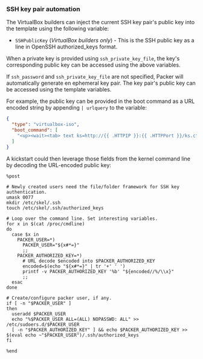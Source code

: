 ### SSH key pair automation

The VirtualBox builders can inject the current SSH key pair's public key into
the template using the following variable:

- `SSHPublicKey` (_VirtualBox builders only_) - This is the SSH public key
  as a line in OpenSSH authorized_keys format.

When a private key is provided using `ssh_private_key_file`, the key's
corresponding public key can be accessed using the above variables.

If `ssh_password` and `ssh_private_key_file` are not specified, Packer will
automatically generate en ephemeral key pair. The key pair's public key can
be accessed using the template variables.

For example, the public key can be provided in the boot command as a URL
encoded string by appending `| urlquery` to the variable:

```json
{
  "type": "virtualbox-iso",
  "boot_command": [
    "<up><wait><tab> text ks=http://{{ .HTTPIP }}:{{ .HTTPPort }}/ks.cfg PACKER_USER={{ user `username` }} PACKER_AUTHORIZED_KEY={{ .SSHPublicKey | urlquery }}<enter>"
  ]
}
```

A kickstart could then leverage those fields from the kernel command line by
decoding the URL-encoded public key:

```shell
%post

# Newly created users need the file/folder framework for SSH key authentication.
umask 0077
mkdir /etc/skel/.ssh
touch /etc/skel/.ssh/authorized_keys

# Loop over the command line. Set interesting variables.
for x in $(cat /proc/cmdline)
do
  case $x in
    PACKER_USER=*)
      PACKER_USER="${x#*=}"
      ;;
    PACKER_AUTHORIZED_KEY=*)
      # URL decode $encoded into $PACKER_AUTHORIZED_KEY
      encoded=$(echo "${x#*=}" | tr '+' ' ')
      printf -v PACKER_AUTHORIZED_KEY '%b' "${encoded//%/\\x}"
      ;;
  esac
done

# Create/configure packer user, if any.
if [ -n "$PACKER_USER" ]
then
  useradd $PACKER_USER
  echo "%$PACKER_USER ALL=(ALL) NOPASSWD: ALL" >> /etc/sudoers.d/$PACKER_USER
  [ -n "$PACKER_AUTHORIZED_KEY" ] && echo $PACKER_AUTHORIZED_KEY >> $(eval echo ~"$PACKER_USER")/.ssh/authorized_keys
fi

%end
```
